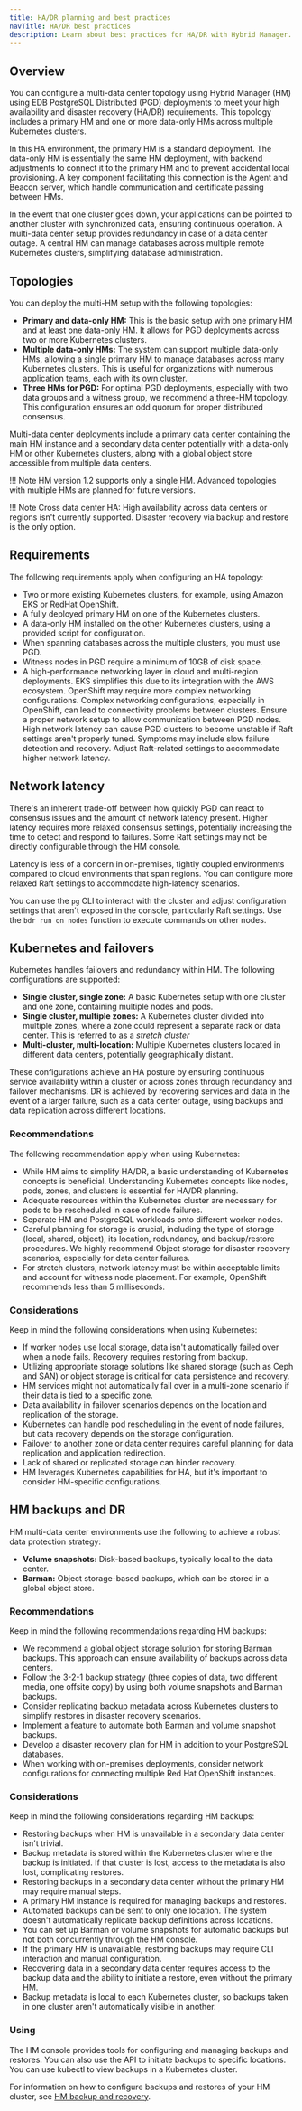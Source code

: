 ```yaml
---
title: HA/DR planning and best practices
navTitle: HA/DR best practices
description: Learn about best practices for HA/DR with Hybrid Manager.
---
```


## Overview

You can configure a multi-data center topology using Hybrid Manager (HM) using EDB PostgreSQL Distributed (PGD) deployments to meet your high availability and disaster recovery (HA/DR) requirements. This topology includes a primary HM and one or more data-only HMs across multiple Kubernetes clusters.

In this HA environment, the primary HM is a standard deployment. The data-only HM is essentially the same HM deployment, with backend adjustments to connect it to the primary HM and to prevent accidental local provisioning. A key component facilitating this connection is the Agent and Beacon server, which handle communication and certificate passing between HMs.

In the event that one cluster goes down, your applications can be pointed to another cluster with synchronized data, ensuring continuous operation. A multi-data center setup provides redundancy in case of a data center outage.  A central HM can manage databases across multiple remote Kubernetes clusters, simplifying database administration.

## Topologies

You can deploy the multi-HM setup with the following topologies:

-   **Primary and data-only HM:** This is the basic setup with one primary HM and at least one data-only HM. It allows for PGD deployments across two or more Kubernetes clusters.
-   **Multiple data-only HMs:** The system can support multiple data-only HMs, allowing a single primary HM to manage databases across many Kubernetes clusters. This is useful for organizations with numerous application teams, each with its own cluster.
-   **Three HMs for PGD:** For optimal PGD deployments, especially with two data groups and a witness group, we recommend a three-HM topology. This configuration ensures an odd quorum for proper distributed consensus.

Multi-data center deployments include a primary data center containing the main HM instance and a secondary data center potentially with a data-only HM or other Kubernetes clusters, along with a global object store accessible from multiple data centers.

!!! Note
    HM version 1.2 supports only a single HM. Advanced topologies with multiple HMs are planned for future versions.   

!!! Note
    Cross data center HA: High availability across data centers or regions isn't currently supported. Disaster recovery via backup and restore is the only option.

## Requirements

The following requirements apply when configuring an HA topology:

-   Two or more existing Kubernetes clusters, for example, using Amazon EKS or RedHat OpenShift.  
-   A fully deployed primary HM on one of the Kubernetes clusters.  
-   A data-only HM installed on the other Kubernetes clusters, using a provided script for configuration.
-   When spanning databases across the multiple clusters, you must use PGD.
-   Witness nodes in PGD require a minimum of 10GB of disk space.
-   A high-performance networking layer in cloud and multi-region deployments. EKS simplifies this due to its integration with the AWS ecosystem. OpenShift may require more complex networking configurations. Complex networking configurations, especially in OpenShift, can lead to connectivity problems between clusters. Ensure a proper network setup to allow communication between PGD nodes. High network latency can cause PGD clusters to become unstable if Raft settings aren't properly tuned. Symptoms may include slow failure detection and recovery. Adjust Raft-related settings to accommodate higher network latency.

## Network latency

There's an inherent trade-off between how quickly PGD can react to consensus issues and the amount of network latency present. Higher latency requires more relaxed consensus settings, potentially increasing the time to detect and respond to failures. Some Raft settings may not be directly configurable through the HM console.

Latency is less of a concern in on-premises, tightly coupled environments compared to cloud environments that span regions. You can configure more relaxed Raft settings to accommodate high-latency scenarios.

You can use the `pg` CLI to interact with the cluster and adjust configuration settings that aren't exposed in the console, particularly Raft settings. Use the `bdr run on nodes` function to execute commands on other nodes.

## Kubernetes and failovers

Kubernetes handles failovers and redundancy within HM. The following configurations are supported:

-   **Single cluster, single zone:** A basic Kubernetes setup with one cluster and one zone, containing multiple nodes and pods.
-   **Single cluster, multiple zones:** A Kubernetes cluster divided into multiple zones, where a zone could represent a separate rack or data center. This is referred to as a *stretch cluster*
-   **Multi-cluster, multi-location:** Multiple Kubernetes clusters located in different data centers, potentially geographically distant.

These configurations achieve an HA posture by ensuring continuous service availability within a cluster or across zones through redundancy and failover mechanisms. DR is achieved by recovering services and data in the event of a larger failure, such as a data center outage, using backups and data replication across different locations.

### Recommendations

The following recommendation apply when using Kubernetes:

-   While HM aims to simplify HA/DR, a basic understanding of Kubernetes concepts is beneficial. Understanding Kubernetes concepts like nodes, pods, zones, and clusters is essential for HA/DR planning.
-   Adequate resources within the Kubernetes cluster are necessary for pods to be rescheduled in case of node failures.
-   Separate HM and PostgreSQL workloads onto different worker nodes.
-   Careful planning for storage is crucial, including the type of storage (local, shared, object), its location, redundancy, and backup/restore procedures. We highly recommend Object storage for disaster recovery scenarios, especially for data center failures.
-   For stretch clusters, network latency must be within acceptable limits and account for witness node placement. For example, OpenShift recommends less than 5 milliseconds.

### Considerations

Keep in mind the following considerations when using Kubernetes:

-   If worker nodes use local storage, data isn't automatically failed over when a node fails. Recovery requires restoring from backup.
-   Utilizing appropriate storage solutions like shared storage (such as Ceph and SAN) or object storage is critical for data persistence and recovery.
-   HM services might not automatically fail over in a multi-zone scenario if their data is tied to a specific zone.  
-   Data availability in failover scenarios depends on the location and replication of the storage.
-   Kubernetes can handle pod rescheduling in the event of node failures, but data recovery depends on the storage configuration.  
-   Failover to another zone or data center requires careful planning for data replication and application redirection.  
-   Lack of shared or replicated storage can hinder recovery.  
-   HM leverages Kubernetes capabilities for HA, but it's important to consider HM-specific configurations.  

## HM backups and DR

HM multi-data center environments use the following to achieve a robust data protection strategy:

-   **Volume snapshots:** Disk-based backups, typically local to the data center.
-   **Barman:** Object storage-based backups, which can be stored in a global object store.  

### Recommendations

Keep in mind the following recommendations regarding HM backups:

-   We recommend a global object storage solution for storing Barman backups. This approach can ensure availability of backups across data centers.
-   Follow the 3-2-1 backup strategy (three copies of data, two different media, one offsite copy) by using both volume snapshots and Barman backups.
-   Consider replicating backup metadata across Kubernetes clusters to simplify restores in disaster recovery scenarios.
-   Implement a feature to automate both Barman and volume snapshot backups.
-   Develop a disaster recovery plan for HM in addition to your PostgreSQL databases.
-   When working with on-premises deployments, consider network configurations for connecting multiple Red Hat OpenShift instances.

### Considerations

Keep in mind the following considerations regarding HM backups:

-   Restoring backups when HM is unavailable in a secondary data center isn't trivial.
-   Backup metadata is stored within the Kubernetes cluster where the backup is initiated. If that cluster is lost, access to the metadata is also lost, complicating restores.  
-   Restoring backups in a secondary data center without the primary HM may require manual steps.
-   A primary HM instance is required for managing backups and restores.
-   Automated backups can be sent to only one location. The system doesn't automatically replicate backup definitions across locations.
-   You can set up Barman or volume snapshots for automatic backups but not both concurrently through the HM console.
-   If the primary HM is unavailable, restoring backups may require CLI interaction and manual configuration.
-   Recovering data in a secondary data center requires access to the backup data and the ability to initiate a restore, even without the primary HM.
-   Backup metadata is local to each Kubernetes cluster, so backups taken in one cluster aren't automatically visible in another.

### Using

The HM console provides tools for configuring and managing backups and restores. You can also use the API to initiate backups to specific locations. You can use kubectl to view backups in a Kubernetes cluster.

For information on how to configure backups and restores of your HM cluster, see [HM backup and recovery](hadr_recovery.mdx).
